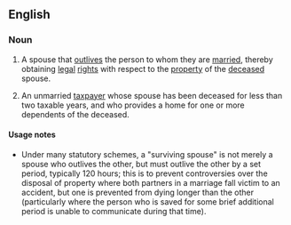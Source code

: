 ==English==

===Noun===
{{en-noun|head=[[surviving]] [[spouse]]}}
# {{lb|en|legal}} A spouse that [[outlive]]s the person to whom they are [[married]], thereby obtaining [[legal]] [[right]]s with respect to the [[property]] of the [[deceased]] spouse.
# {{lb|en|taxation|US}} An unmarried [[taxpayer]] whose spouse has been deceased for less than two taxable years, and who provides a home for one or more dependents of the deceased.

====Usage notes====
* Under many statutory schemes, a "surviving spouse" is not merely a spouse who outlives the other, but must outlive the other by a set period, typically 120 hours; this is to prevent controversies over the disposal of property where both partners in a marriage fall victim to an accident, but one is prevented from dying longer than the other (particularly where the person who is saved for some brief additional period is unable to communicate during that time).
